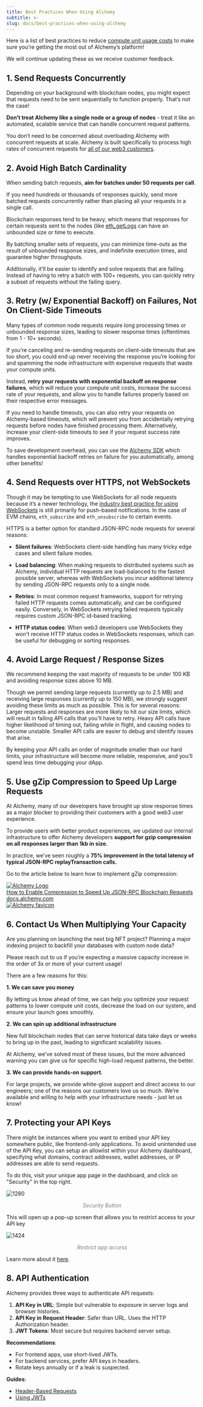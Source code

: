 ```yaml
---
title: Best Practices When Using Alchemy
subtitle: >-
slug: docs/best-practices-when-using-alchemy
---
```


Here is a list of best practices to reduce [compute unit usage costs](https://alchemyenterprisegroup.readme.io/reference/compute-units) to make sure you’re getting the most out of Alchemy’s platform!

We will continue updating these as we receive customer feedback.

## 1. Send Requests Concurrently

Depending on your background with blockchain nodes, you might expect that requests need to be sent sequentially to function properly. That’s not the case!

**Don’t treat Alchemy like a single node or a group of nodes** - treat it like an automated, scalable service that can handle concurrent request patterns.

You don’t need to be concerned about overloading Alchemy with concurrent requests at scale. Alchemy is built specifically to process high rates of concurrent requests for [all of our web3 customers](https://www.alchemy.com/all-case-studies).

## 2. Avoid High Batch Cardinality

When sending batch requests, **aim for batches under 50 requests per call**.

If you need hundreds or thousands of responses quickly, send more batched requests concurrently rather than placing all your requests in a single call.

Blockchain responses tend to be heavy, which means that responses for certain requests sent to the nodes (like [eth\_getLogs](https://alchemyenterprisegroup.readme.io/docs/deep-dive-into-eth_getlogs) can have an unbounded size or time to execute.

By batching smaller sets of requests, you can minimize time-outs as the result of unbounded response sizes, and indefinite execution times, and guarantee higher throughputs.

Additionally, it’ll be easier to identify and solve requests that are failing. Instead of having to retry a batch with 100+ requests, you can quickly retry a subset of requests without the failing query.

## 3. Retry (w/ Exponential Backoff) on Failures, Not On Client-Side Timeouts

Many types of common node requests require long processing times or unbounded response sizes, leading to slower response times (oftentimes from 1 - 10+ seconds).

If you’re canceling and re-sending requests on client-side timeouts that are too short, you could end up never receiving the response you’re looking for and spamming the node infrastructure with expensive requests that waste your compute units.

Instead, **retry your requests with exponential backoff on response failures**, which will reduce your compute unit costs, increase the success rate of your requests, and allow you to handle failures properly based on their respective error messages.

If you need to handle timeouts, you can also retry your requests on Alchemy-based timeouts, which will prevent you from accidentally retrying requests before nodes have finished processing them. Alternatively, increase your client-side timeouts to see if your request success rate improves.

To save development overhead, you can use the [Alchemy SDK](https://github.com/alchemyplatform/alchemy-sdk-js) which handles exponential backoff retries on failure for you automatically, among other benefits!

## 4. Send Requests over HTTPS, not WebSockets

Though it may be tempting to use WebSockets for all node requests because it’s a newer technology, the [industry best practice for using WebSockets](https://alchemyenterprisegroup.readme.io/docs/best-practices-for-using-websockets-in-web3) is still primarily for push-based notifications. In the case of EVM chains, `eth_subscribe` and `eth_unsubscribe` to certain events.

HTTPS is a better option for standard JSON-RPC node requests for several reasons:

* **Silent failures**: WebSockets client-side handling has many tricky edge cases and silent failure modes.

* **Load balancing**: When making requests to distributed systems such as Alchemy, individual HTTP requests are load-balanced to the fastest possible server, whereas with WebSockets you incur additional latency by sending JSON-RPC requests only to a single node.

* **Retries**: In most common request frameworks, support for retrying failed HTTP requests comes automatically, and can be configured easily. Conversely, in WebSockets retrying failed requests typically requires custom JSON-RPC id-based tracking.

* **HTTP status codes**: When web3 developers use WebSockets they won't receive HTTP status codes in WebSockets responses, which can be useful for debugging or sorting responses.

## 4. Avoid Large Request / Response Sizes

We recommend keeping the vast majority of requests to be under 100 KB and avoiding response sizes above 10 MB.

Though we permit sending large requests (currently up to 2.5 MB) and receiving large responses (currently up to 150 MB), we strongly suggest avoiding these limits as much as possible. This is for several reasons: Larger requests and responses are more likely to hit our size limits, which will result in failing API calls that you’ll have to retry. Heavy API calls have higher likelihood of timing out, failing while in flight, and causing nodes to become unstable. Smaller API calls are easier to debug and identify issues that arise.

By keeping your API calls an order of magnitude smaller than our hard limits, your infrastructure will become more reliable, responsive, and you’ll spend less time debugging your dApp.

## 5. Use gZip Compression to Speed Up Large Requests

At Alchemy, many of our developers have brought up slow response times as a major blocker to providing their customers with a good web3 user experience.

To provide users with better product experiences, we updated our internal infrastructure to offer Alchemy developers **support for gzip compression on all responses larger than 1kb in size.**

In practice, we’ve seen roughly a **75% improvement in the total latency of typical JSON-RPC replayTransaction calls.**

Go to the article below to learn how to implement gZip compression:

<div class="embed-container">
  <a href="https://docs.alchemy.com/alchemy/guides/how-to-enable-compression-to-speed-up-json-rpc-blockchain-requests" target="_blank" class="embed-link">
    <div class="embed-card">
      <div class="embed-image">
        <img src="https://www.gitbook.com/cdn-cgi/image/height=640,width=1280,fit=contain,dpr=1,format=auto/https%3A%2F%2F3169887760-files.gitbook.io%2F~%2Ffiles%2Fv0%2Fb%2Fgitbook-x-prod.appspot.com%2Fo%2Fspaces%252F-MB17w56kk7ZnRMWdqOL%252Fsocialpreview%252FtgxWJf2xDuUaJyGF7gaS%252Falchemy-logo.png%3Falt%3Dmedia%26token%3D58b4377f-b9fa-4fdb-ad28-a43620781c90" alt="Alchemy Logo"></img>
      </div>
      <div class="embed-content">
        <div class="embed-title">How to Enable Compression to Speed Up JSON-RPC Blockchain Requests</div>
        <div class="embed-url">docs.alchemy.com</div>
      </div>
      <div class="embed-favicon">
        <img src="https://3169887760-files.gitbook.io/~/files/v0/b/gitbook-legacy-files/o/spaces%2F-MB17w56kk7ZnRMWdqOL%2Favatar-1631043648701.png?generation=1631043649203081&alt=media" alt="Alchemy favicon"></img>
      </div>
    </div>
  </a>
</div>

## 6. Contact Us When Multiplying Your Capacity

Are you planning on launching the next big NFT project? Planning a major indexing project to backfill your databases with custom node data?

Please reach out to us if you’re expecting a massive capacity increase in the order of 3x or more of your current usage!

There are a few reasons for this:

**1. We can save you money**

By letting us know ahead of time, we can help you optimize your request patterns to lower compute unit costs, decrease the load on our system, and ensure your launch goes smoothly.

**2. We can spin up additional infrastructure**

New full blockchain nodes that can serve historical data take days or weeks to bring up in the past, leading to significant scalability issues.

At Alchemy, we’ve solved most of these issues, but the more advanced warning you can give us for specific high-load request patterns, the better.

**3. We can provide hands-on support.**

For large projects, we provide white-glove support and direct access to our engineers; one of the reasons our customers love us so much. We’re available and willing to help with your infrastructure needs - just let us know!

## 7. Protecting your API Keys

There might be instances where you want to embed your API key somewhere public, like frontend-only applications. To avoid unintended use of the API Key, you can setup an allowlist within your Alchemy dashboard, specifying what domains, contract addresses, wallet addresses, or IP addresses are able to send requests.

To do this, visit your unique app page in the dashboard, and click on "Security" in the top right.

![1280](/images/34619bc-alch_security.png "alch_security.png")
<div align="center" style="color: gray; font-style: italic;">Security Button</div>

This will open up a pop-up screen that allows you to restrict access to your API key

![1424](/images/3bf4e5e-nim_dash.png "nim_dash.png")
<div align="center" style="color: gray; font-style: italic;">Restrict app access</div>

Learn more about it [here](/docs/how-to-add-allowlists-to-your-apps-for-enhanced-security).

## 8. API Authentication

Alchemy provides three ways to authenticate API requests:

1. **API Key in URL**: Simple but vulnerable to exposure in server logs and browser histories.
2. **API Key in Request Header**: Safer than URL. Uses the HTTP Authorization header.
3. **JWT Tokens**: Most secure but requires backend server setup.

**Recommendations**:

* For frontend apps, use short-lived JWTs.
* For backend services, prefer API keys in headers.
* Rotate keys annually or if a leak is suspected.

**Guides**:

* [Header-Based Requests](/docs/how-to-use-api-keys-in-http-headers)
* [Using JWTs](/docs/how-to-use-jwts-for-api-requests)
